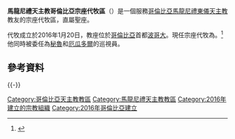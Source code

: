 {{Infobox Roman Catholic diocese
|jurisdiction     = 宗座代牧區
|name             = 哥倫比亞
|latin=Exarchatus Apostolicus Columbiae
|image =
|caption =
|location = [[哥倫比亞|哥倫比亞]][[波哥大|波哥大]]
|territory =哥倫比亞
|population = 
|rite = [[馬龍尼禮天主教會|馬龍尼禮]]
|patron =
|province =
|established = 2016年
|cathedral=
|co-cathedral =黎巴嫩聖母代座堂
|leadership = 宗座代牧
|website = 
|pope = {{incumbent pope}}
|title1 = 宗座代牧
|title1_name = {{link-en|法迪·亞布·切貝爾|Fadi Abou Chebel}}
|coadjutor archbishop = 
|coadjutor bishop = 
|auxiliary = 
|emeritus = 
}}
'''馬龍尼禮天主教哥倫比亞宗座代牧區'''（{{lang-la|Exarchatus Apostolicus Columbiae}}）是一個服務[[哥倫比亞|哥倫比亞]][[馬龍尼禮天主教會|馬龍尼禮]][[東儀天主教|東儀天主教]]教友的宗座代牧區，直屬聖座。

代牧成立於2016年1月20日，教座位於[[哥倫比亞|哥倫比亞]]首都[[波哥大|波哥大]]。現任宗座代牧為{{link-en|法迪·亞布·切貝爾|Fadi Abou Chebel}}。<ref>{{cite press release |title=Rinunce e nomine, 20.01.2016 |url=https://press.vatican.va/content/salastampa/it/bollettino/pubblico/2016/01/20/0037/00074.html |publisher=Sala Stampa della Santa Sede |accessdate=2019-07-15 |archiveurl=https://web.archive.org/web/20190715111229/https://press.vatican.va/content/salastampa/it/bollettino/pubblico/2016/01/20/0037/00074.html |archivedate=2019-07-15 |language=it |date=2016-01-20}}</ref>他同時被委任為[[秘魯|秘魯]]和[[厄瓜多爾|厄瓜多爾]]的巡視員。

==參考資料==
{{reflist}}

{{-}}
{{馬龍尼禮教會教區}}
{{哥倫比亞天主教教區}}

{{DEFAULTSORT:Exarcado apostólico maronita de Colombia}}
[[Category:哥倫比亞天主教教區|Category:哥倫比亞天主教教區]]
[[Category:馬龍尼禮天主教教區|Category:馬龍尼禮天主教教區]]
[[Category:2016年建立的宗教組織|Category:2016年建立的宗教組織]]
[[Category:2016年哥倫比亞建立|Category:2016年哥倫比亞建立]]